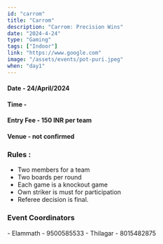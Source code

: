 ```yaml
---
id: "carrom"
title: "Carrom"
description: "Carrom: Precision Wins"
date: "2024-4-24"
type: "Gaming" 
tags: ["Indoor"]
link: "https://www.google.com"
image: "/assets/events/pot-puri.jpeg"
when: "day1"
---
```


<h4>Date - 24/April/2024</h4>
<h4>Time - </h4>
<h4>Entry Fee - 150 INR per team</h4>
<h4>Venue - not confirmed</h4>
<h3>Rules :</h3>

- Two members for a team
- Two boards per round
- Each game is a knockout game
- Own striker is must for participation
- Referee decision is final.



<h3>Event Coordinators</h3>
- Elammath - 9500585533
- Thilagar - 8015482875